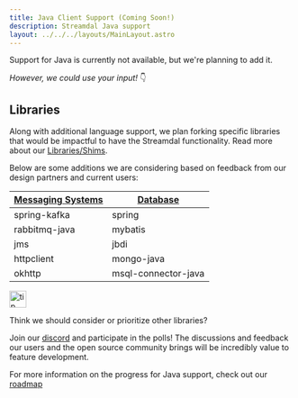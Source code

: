 ```yaml
---
title: Java Client Support (Coming Soon!)
description: Streamdal Java support
layout: ../../../layouts/MainLayout.astro
---
```



Support for Java is currently not available, but we're planning to add it.

*However, we could use your input!* 👇

## Libraries
Along with additional language support, we plan forking specific libraries that 
would be impactful to have the Streamdal functionality. Read more about our 
[Libraries/Shims](/en/core-components/libraries-shims).

Below are some additions we are considering based on feedback from our design 
partners and current users:


|  <u>Messaging Systems</u> |  <u>Database</u> |
|---|---|
|spring-kafka|spring|
|rabbitmq-java|mybatis|
|jms|jbdi|
|httpclient|mongo-java|
|okhttp|msql-connector-java|

<Notification type="tip">
  <img src={tip} alt="tip" width="30px" height="30px" />
  <div class="prose-md prose-p:my-2 prose-a:text-purple-dark prose-a:underline">
    <p>Think we should consider or prioritize other libraries?</p>
  </div>
</Notification>

Join our [discord](https://discord.gg/KU2k3zMB) and participate in the polls! 
The discussions and feedback our users and the open source community brings 
will be incredibly value to feature development.

For more information on the progress for Java support, check out our 
[roadmap](/en/resources-support/roadmap)